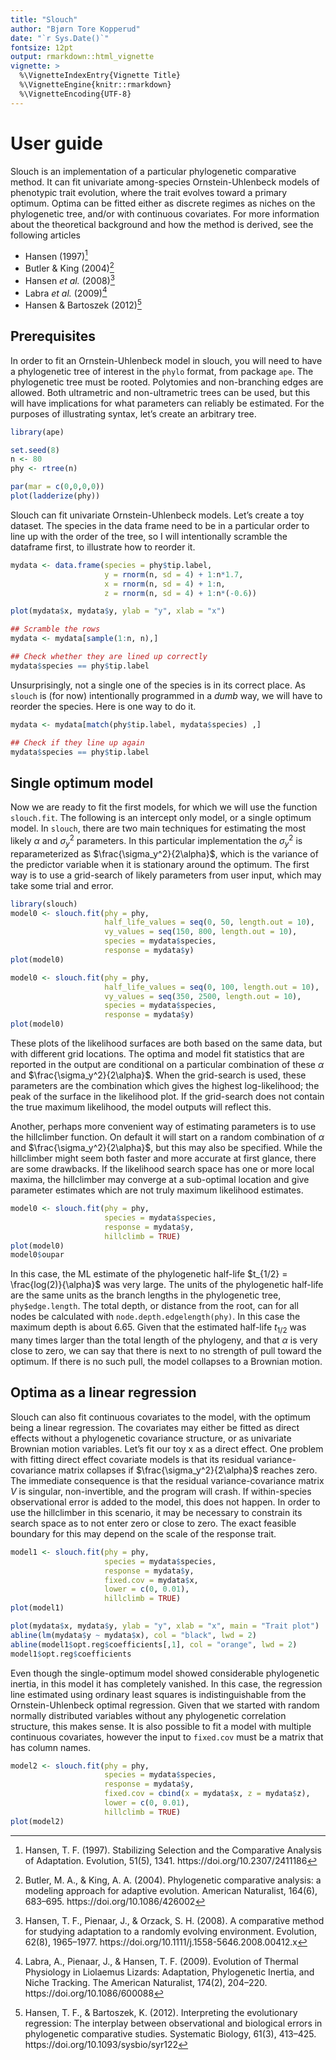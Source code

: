 ```yaml
---
title: "Slouch"
author: "Bjørn Tore Kopperud"
date: "`r Sys.Date()`"
fontsize: 12pt
output: rmarkdown::html_vignette
vignette: >
  %\VignetteIndexEntry{Vignette Title}
  %\VignetteEngine{knitr::rmarkdown}
  %\VignetteEncoding{UTF-8}
---
```



# User guide

Slouch is an implementation of a particular phylogenetic comparative method. It can fit univariate among-species Ornstein-Uhlenbeck models of phenotypic trait evolution, where the trait evolves toward a primary optimum. Optima can be fitted either as discrete regimes as niches on the phylogenetic tree, and/or with continuous covariates. For more information about the theoretical background and how the method is derived, see the following articles

- Hansen (1997)^[Hansen, T. F. (1997). Stabilizing Selection and the Comparative Analysis of Adaptation. Evolution, 51(5), 1341. https://doi.org/10.2307/2411186]
- Butler & King (2004)^[Butler, M. A., & King, A. A. (2004). Phylogenetic comparative analysis: a modeling approach for adaptive evolution. American Naturalist, 164(6), 683–695. https://doi.org/10.1086/426002]
- Hansen *et al.* (2008)^[Hansen, T. F., Pienaar, J., & Orzack, S. H. (2008). A comparative method for studying adaptation to a randomly evolving environment. Evolution, 62(8), 1965–1977. https://doi.org/10.1111/j.1558-5646.2008.00412.x]
- Labra *et al.* (2009)^[Labra, A., Pienaar, J., & Hansen, T. F. (2009). Evolution of Thermal Physiology in Liolaemus Lizards: Adaptation, Phylogenetic Inertia, and Niche Tracking. The American Naturalist, 174(2), 204–220. https://doi.org/10.1086/600088]
- Hansen & Bartoszek (2012)^[Hansen, T. F., & Bartoszek, K. (2012). Interpreting the evolutionary regression: The interplay between observational and biological errors in phylogenetic comparative studies. Systematic Biology, 61(3), 413–425. https://doi.org/10.1093/sysbio/syr122]

## Prerequisites

In order to fit an Ornstein-Uhlenbeck model in slouch, you will need to have a phylogenetic tree of interest in the `phylo` format, from package `ape`. The phylogenetic tree must be rooted. Polytomies and non-branching edges are allowed. Both ultrametric and non-ultrametric trees can be used, but this will have implications for what parameters can reliably be estimated. For the purposes of illustrating syntax, let's create an arbitrary tree.

```r
library(ape)

set.seed(8)
n <- 80
phy <- rtree(n)

par(mar = c(0,0,0,0))
plot(ladderize(phy))
```

Slouch can fit univariate Ornstein-Uhlenbeck models. Let's create a toy dataset. The species in the data frame need to be in a particular order to line up with the order of the tree, so I will intentionally scramble the dataframe first, to illustrate how to reorder it.

```r
mydata <- data.frame(species = phy$tip.label,
                     y = rnorm(n, sd = 4) + 1:n*1.7,
                     x = rnorm(n, sd = 4) + 1:n,
                     z = rnorm(n, sd = 4) + 1:n*(-0.6))

plot(mydata$x, mydata$y, ylab = "y", xlab = "x")

## Scramble the rows
mydata <- mydata[sample(1:n, n),]

## Check whether they are lined up correctly
mydata$species == phy$tip.label
```
Unsurprisingly, not a single one of the species is in its correct place. As `slouch` is (for now) intentionally programmed in a *dumb* way, we will have to reorder the species. Here is one way to do it.

```r
mydata <- mydata[match(phy$tip.label, mydata$species) ,]

## Check if they line up again
mydata$species == phy$tip.label
```

## Single optimum model

Now we are ready to fit the first models, for which we will use the function `slouch.fit`. The following is an intercept only model, or a single optimum model. In `slouch`, there are two main techniques for estimating the most likely $\alpha$ and $\sigma_y^2$ parameters. In this particular implementation the $\sigma_y^2$ is reparameterized as $\frac{\sigma_y^2}{2\alpha}$, which is the variance of the predictor variable when it is stationary around the optimum. The first way is to use a grid-search of likely parameters from user input, which may take some trial and error.

```r
library(slouch)
model0 <- slouch.fit(phy = phy,
                     half_life_values = seq(0, 50, length.out = 10),
                     vy_values = seq(150, 800, length.out = 10),
                     species = mydata$species,
                     response = mydata$y)
plot(model0)

model0 <- slouch.fit(phy = phy,
                     half_life_values = seq(0, 100, length.out = 10),
                     vy_values = seq(350, 2500, length.out = 10),
                     species = mydata$species,
                     response = mydata$y)
plot(model0)
```

These plots of the likelihood surfaces are both based on the same data, but with different grid locations. The optima and model fit statistics that are reported in the output are conditional on a particular combination of these $\alpha$ and $\frac{\sigma_y^2}{2\alpha}$. When the grid-search is used, these parameters are the combination which gives the highest log-likelihood; the peak of the surface in the likelihood plot. If the grid-search does not contain the true maximum likelihood, the model outputs will reflect this.

Another, perhaps more convenient way of estimating parameters is to use the hillclimber function. On default it will start on a random combination of $\alpha$ and $\frac{\sigma_y^2}{2\alpha}$, but this may also be specified. While the hillclimber might seem both faster and more accurate at first glance, there are some drawbacks. If the likelihood search space has one or more local maxima, the hillclimber may converge at a sub-optimal location and give parameter estimates which are not truly maximum likelihood estimates.

```r
model0 <- slouch.fit(phy = phy,
                     species = mydata$species,
                     response = mydata$y,
                     hillclimb = TRUE)
plot(model0)
model0$oupar
```

In this case, the ML estimate of the phylogenetic half-life $t_{1/2} = \frac{log(2)}{\alpha}$ was very large. The units of the phylogenetic half-life are the same units as the branch lengths in the phylogenetic tree, `phy$edge.length`. The total depth, or distance from the root, can for all nodes be calculated with `node.depth.edgelength(phy)`. In this case the maximum depth is about 6.65. Given that the estimated half-life $t_{1/2}$ was many times larger than the total length of the phylogeny, and that $\alpha$ is very close to zero, we can say that there is next to no strength of pull toward the optimum. If there is no such pull, the model collapses to a Brownian motion.

## Optima as a linear regression

Slouch can also fit continuous covariates to the model, with the optimum being a linear regression. The covariates may either be fitted as direct effects without a phylogenetic covariance structure, or as univariate Brownian motion variables. Let's fit our toy x as a direct effect. One problem with fitting direct effect covariate models is that its residual variance-covariance matrix collapses if $\frac{\sigma_y^2}{2\alpha}$ reaches zero. The immediate consequence is that the residual variance-covariance matrix $V$ is singular, non-invertible, and the program will crash. If within-species observational error is added to the model, this does not happen. In order to use the hillclimber in this scenario, it may be necessary to constrain its search space as to not enter zero or close to zero. The exact feasible boundary for this may depend on the scale of the response trait.

```r
model1 <- slouch.fit(phy = phy,
                     species = mydata$species,
                     response = mydata$y,
                     fixed.cov = mydata$x,
                     lower = c(0, 0.01),
                     hillclimb = TRUE)
plot(model1)

plot(mydata$x, mydata$y, ylab = "y", xlab = "x", main = "Trait plot")
abline(lm(mydata$y ~ mydata$x), col = "black", lwd = 2)
abline(model1$opt.reg$coefficients[,1], col = "orange", lwd = 2)
model1$opt.reg$coefficients
```

Even though the single-optimum model showed considerable phylogenetic inertia, in this model it has completely vanished. In this case, the regression line estimated using ordinary least squares is indistinguishable from the Ornstein-Uhlenbeck optimal regression. Given that we started with random normally distributed variables without any phylogenetic correlation structure, this makes sense. It is also possible to fit a model with multiple continuous covariates, however the input to `fixed.cov` must be a matrix that has column names.

```r
model2 <- slouch.fit(phy = phy,
                     species = mydata$species,
                     response = mydata$y,
                     fixed.cov = cbind(x = mydata$x, z = mydata$z),
                     lower = c(0, 0.01),
                     hillclimb = TRUE)
plot(model2)
```




